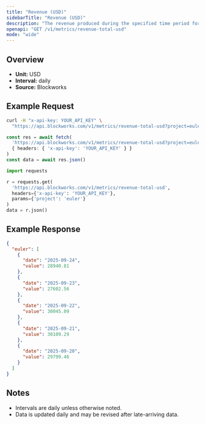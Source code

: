 ```yaml
---
title: "Revenue (USD)"
sidebarTitle: "Revenue (USD)"
description: "The revenue produced during the specified time period for given project."
openapi: "GET /v1/metrics/revenue-total-usd"
mode: "wide"
---
```


## Overview

- **Unit:** USD
- **Interval:** daily
- **Source:** Blockworks

## Example Request

<CodeGroup>

```bash cURL
curl -H "x-api-key: YOUR_API_KEY" \
  "https://api.blockworks.com/v1/metrics/revenue-total-usd?project=euler"
```

```typescript TypeScript
const res = await fetch(
  'https://api.blockworks.com/v1/metrics/revenue-total-usd?project=euler',
  { headers: { 'x-api-key': 'YOUR_API_KEY' } }
)
const data = await res.json()
```

```python Python
import requests

r = requests.get(
  'https://api.blockworks.com/v1/metrics/revenue-total-usd',
  headers={'x-api-key': 'YOUR_API_KEY'},
  params={'project': 'euler'}
)
data = r.json()
```

</CodeGroup>

## Example Response

```json
{
  "euler": [
    {
      "date": "2025-09-24",
      "value": 28940.81
    },
    {
      "date": "2025-09-23",
      "value": 27602.56
    },
    {
      "date": "2025-09-22",
      "value": 30045.09
    },
    {
      "date": "2025-09-21",
      "value": 30109.29
    },
    {
      "date": "2025-09-20",
      "value": 29799.46
    }
  ]
}
```

## Notes
- Intervals are daily unless otherwise noted.
- Data is updated daily and may be revised after late-arriving data.